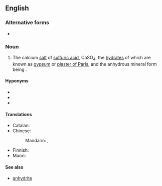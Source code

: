 ==English==
{{wikipedia}}

===Alternative forms===
* {{alter|en|calcium sulphate}}

===Noun===
{{en-noun|-}}

# {{lb|en|inorganic compound}} The calcium [[salt]] of [[sulfuric acid]], CaSO<sub>4</sub>, the [[hydrate|hydrates]] of which are known as [[gypsum]] or [[plaster of Paris]], and the anhydrous mineral form being {{l|en|anhydrite}}.

====Hyponyms====
* {{l|en|gypsum|gloss=hydrated calcium sulfate mineral}}
* {{l|en|plaster of Paris|gloss=hemihydrate of calcium sulfate}}
* {{l|en|anhydrite|gloss=anhydrous calcium sulfate mineral}}

====Translations====
{{trans-top|calcium salt of sulfuric acid}}
* Catalan: {{t|ca|sulfat de calci|m}}
* Chinese:
*: Mandarin: {{t+|cmn|硫酸鈣|sc=Hani}}, {{t+|cmn|硫酸钙|tr=liúsuān'gài|sc=Hani}}
{{trans-mid}}
* Finnish: {{t+|fi|kalsiumsulfaatti}}
* Maori: {{t|mi|konupūmā pākawa pungatara}}
{{trans-bottom}}

====See also====
* [[anhydrite]]